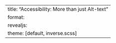 ---
title: "Accessibility: More than just Alt-text"
format: 
  revealjs:
    theme: [default, inverse.scss]
---